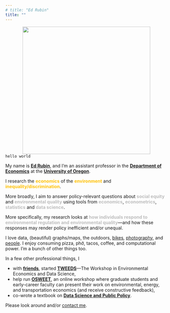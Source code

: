 ```yaml
---
# title: "Ed Rubin"
title: ""
---
```


<!-- <img align="right" src="Photos/edFormal2Tall.jpg" width = "300"> -->
<img align="right" src="Photos/ed-hat.png" width = "400" HSPACE = "50">

<!-- <font color="#18BC9C"><h3>
Assistant Professor of Economics
<br>
University of Oregon
</h3></font>
 -->
<br>
<!-- <br> -->
<!-- <br> -->
<!-- <br> -->

`hello world`

My name is [**Ed Rubin**](bio.html), and I'm an assistant professor in the [**Department of Economics**](https://economics.uoregon.edu) at the [**University of Oregon**](https://www.uoregon.edu).

I research the <b><font color="#FFC107">economics</font></b> of the <b><font color="#FFC107">environment</font></b> and <b><font color="#FFC107">inequality/discrimination</font></b>.

More broadly, I aim to answer policy-relevant questions about <b><font color="#BDBDBD">social equity</font></b> and <b><font color="BDBDBD">environmental quality</font></b> using tools from <b><font color="#BDBDBD">economics</font></b>, <b><font color="#BDBDBD">econometrics</font></b>, <b><font color="#BDBDBD">statistics</font></b> and <b><font color="#BDBDBD">data science</font></b>.

More specifically, my research looks at <b><font color="#BDBDBD">how individuals respond to environmental regulation and environmental quality</font></b>—and how these responses may render policy inefficient and/or unequal.

I love data, (beautiful) graphs/maps, the outdoors, [bikes](https://www.instagram.com/p/CRyaIAwnwFV/?utm_source=ig_web_copy_link), [photography](https://www.instagram.com/edwardarubin/), and [people](https://www.instagram.com/p/CdCiAtbNNSQ/?utm_source=ig_web_copy_link). I enjoy consuming pizza, phở, tacos, coffee, and computational power. I'm a bunch of other things too.

In a few other professional things, I

- with [**friends**](https://tweeds.io/about/), started [**TWEEDS**](https://tweeds.io)—The Workshop in Environmental Economics and Data Science,
- help run [**OSWEET**](https://edrub.in/osweet.html), an online workshop where graduate students and early-career faculty can present their work on environmental, energy, and transportation economics (and receive constructive feedback),
- co-wrote a textbook on [**Data Science and Public Policy**](https://link.springer.com/book/10.1007/978-3-030-71352-2).

Please look around and/or [contact me](contact.html).
<!-- Calendly link widget begin -->
<!-- <link href="https://assets.calendly.com/assets/external/widget.css" rel="stylesheet">
<script src="https://assets.calendly.com/assets/external/widget.js" type="text/javascript"></script>You can also
<a href="" onclick="Calendly.showPopupWidget('https://calendly.com/edwardarubin');return false;">schedule a meeting in office hours</a>.
 --><!-- Calendly link widget end -->
